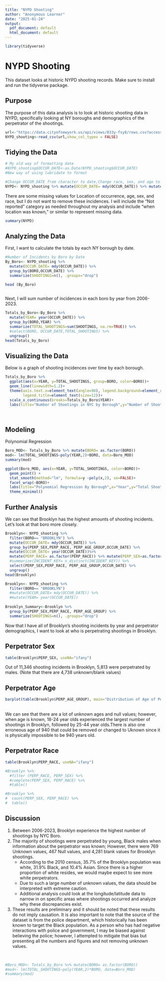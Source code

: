 ---
title: "NYPD Shooting"
author: "Anonymous Learner"
date: "2025-01-24"
output:
  pdf_document: default
  html_document: default
---


```{r setup, include=FALSE}
library(tidyverse)
```

# NYPD Shooting

This dataset looks at historic NYPD shooting records. Make sure to install and run the tidyverse package.

## Purpose

The purpose of this data analysis is to look at historic shooting data in NYPD, specifically looking at NY boroughs and demographics of the perpetrator of the shootings. 

```{r NYPD}

url<-"https://data.cityofnewyork.us/api/views/833y-fsy8/rows.csv?accessType=DOWNLOAD"
NYPD_shooting<-read_csv(url,show_col_types = FALSE)

```

## Tidying the Data
```{r, echo=FALSE}
# My old way of formatting date
#NYPD_shooting$OCCUR_DATE<-as.Date(NYPD_shooting$OCCUR_DATE)
#New way of using lubridate to format
```


```{r pressure, echo=TRUE}
#Change OCCUR_DATE from character to date,Change race, sex, and age to factor, and remove longitude/latitude columns as those will not be used in this analysis.  
NYPD<- NYPD_shooting %>% mutate(OCCUR_DATE= mdy(OCCUR_DATE)) %>% mutate(PERP_RACE= as.factor(PERP_RACE)) %>% mutate(PERP_SEX=as.factor(PERP_SEX)) %>% mutate(PERP_AGE_GROUP=as.factor(PERP_AGE_GROUP)) %>% select (-c(X_COORD_CD, Y_COORD_CD, Latitude, Longitude, Lon_Lat,))
```
There are some missing values for Location of occurrence, age, sex, and race, but I do not want to remove these incidences. I will include the "Not reported" category as needed throughout my analysis and include "when location was known," or similar to represent missing data. 
```{r, echo=FALSE}
summary(NYPD)
```


## Analyzing the Data
First, I want to calculate the totals by each NY borough by date. 
```{r}
#Number of Incidents by Boro by Date
By_Boro<- NYPD_shooting %>% 
  mutate(OCCUR_DATE= mdy(OCCUR_DATE)) %>%  
  group_by(BORO,OCCUR_DATE) %>%
  summarize(SHOOTINGS=n(), .groups="drop")

head (By_Boro)
  
```
Next, I will sum number of incidences in each boro by year from 2006-2023.

```{r}
Totals_by_Boro<-By_Boro %>%
  mutate(YEAR= year(OCCUR_DATE)) %>%
  group_by(BORO,YEAR) %>%
  summarize(TOTAL_SHOOTINGS=sum(SHOOTINGS, na.rm=TRUE)) %>%
  #select(BORO, OCCUR_DATE,TOTAL_SHOOTINGS) %>%
  ungroup()
head(Totals_by_Boro)
```
## Visualizing the Data
Below is a graph of shooting incidences over time by each borough. 

```{r}
Totals_by_Boro %>%
  ggplot(aes(x=YEAR, y=TOTAL_SHOOTINGS, group=BORO, color=BORO))+
  geom_line(linewidth=1.2)+
  theme(axis.text.x=element_text(angle=90), legend.background=element_rect(fill="darkgray"),
        legend.title=element_text(size=12))+
  scale_x_continuous(breaks=Totals_by_Boro$YEAR)+
  labs(title="Number of Shootings in NYC by Borough",y="Number of Shootings", x="Time")
```
<br>

## Modeling
Polynomial Regression

```{r}
Boro_MOD<- Totals_by_Boro %>% mutate(BORO= as.factor(BORO))
mod<- lm(TOTAL_SHOOTINGS~poly(YEAR,2)+BORO, data=Boro_MOD)
summary(mod)

ggplot(Boro_MOD, aes(x=YEAR, y=TOTAL_SHOOTINGS, color=BORO))+
  geom_point() +
  stat_smooth(method="lm", formula=y ~poly(x,2), se=FALSE)+
  facet_wrap(~BORO)+
  labs(title="Polynomial Regression By Borough",x="Year",y="Total Shootings")+
  theme_minimal()
```

## Further Analysis
We can see that Brooklyn has the highest amounts of shooting incidents. Let's look at that boro more closely.
```{r}
Brooklyn<- NYPD_shooting %>% 
  filter(BORO== "BROOKLYN") %>%
  mutate(OCCUR_DATE= mdy(OCCUR_DATE)) %>%  
  group_by(PERP_SEX,PERP_RACE, PERP_AGE_GROUP,OCCUR_DATE) %>%
  mutate(OCCUR_DATE= year(OCCUR_DATE))%>%
  mutate(PERP_RACE= as.factor(PERP_RACE)) %>% mutate(PERP_SEX=as.factor(PERP_SEX)) %>% mutate(PERP_AGE_GROUP=as.factor(PERP_AGE_GROUP)) %>%
  #summarize(INCIDENT_KEY= n_distinct(INCIDENT_KEY)) %>%
  select(PERP_SEX,PERP_RACE, PERP_AGE_GROUP,OCCUR_DATE) %>%
  ungroup()
head(Brooklyn)

```
```{r}
Brooklyn<- NYPD_shooting %>% 
  filter(BORO== "BROOKLYN")
  #mutate(OCCUR_DATE= mdy(OCCUR_DATE)) %>%  
  #mutate(YEAR= year(OCCUR_DATE)) 
  
Brooklyn_Summary<-Brooklyn %>%
  group_by(PERP_SEX,PERP_RACE, PERP_AGE_GROUP) %>%
  summarize(SHOOTINGS=n(), .groups="drop")

```

Now that I have all of Brooklyn's shooting incidents by year and perpetrator demographics, I want to look at who is perpetrating shootings in Brooklyn.

## Perpetrator Sex
```{r}
table(Brooklyn$PERP_SEX, useNA="ifany")
```
Out of 11,346 shooting incidents in Brooklyn, 5,813 were perpetrated by males. (Note that there are 4,738 unknown/blank values)

## Perpetrator Age
```{r}
barplot(table(Brooklyn$PERP_AGE_GROUP), main="Distribution of Age of Perpetrator of Shootings in Brooklyn", col="lightblue")

```
<br>
We can see that there are a lot of unknown ages and null values; however, when age is known, 18-24 year olds experienced the largest number of shootings in Brooklyn, followed by 25-44 year olds.There is also one erroneous age of 940 that could be removed or changed to Uknown since it is physically impossible to be 940 years old. 

## Perpetrator Race 
```{r}
table(Brooklyn$PERP_RACE, useNA="ifany")
```
```{r, echo=FALSE}
#Brooklyn %>% 
  #filter (PERP_RACE, PERP_SEX) %>%
  #complete(PERP_SEX, PERP_RACE) %>%
  #table()
```


```{r, echo=FALSE}
#Brooklyn %>%
#  count(PERP_SEX, PERP_RACE) %>%
#  table()
```

## Discussion

1. Between 2006-2023, Brooklyn experience the highest number of shootings by NYC Boro.
2. The majority of shootings were perpetrated by young, Black males when information about the perpetrator was known; However, there were 769 Unknown values, 467 Null values, and 4,281 blank values for Brooklyn shootings. 
    + According to the 2010 census, 35.7% of the Brooklyn population was white, 31.9% Black, and 10.4% Asian. Since there is a higher proportion of white resides, we would maybe expect to see more white perpetrators. 
    + Due to such a large number of unknown values, the data should be interpreted with extreme caution.
    + Additional analysis could look at the longitude/latitude data to narrow in on specific areas where shootings occurred and analyze why these discrepancies exist. 
3. These results are preliminary and it should be noted that these results do not imply causation. It is also important to note that the source of the dataset is from the police department, which historically has been known to target the Black population. As a person who has had negative interactions with police and government, I may be biased against believing the police; however, I attempted to mitigate that bias but presenting all the numbers and figures and not removing unknown values. 

<br>


```{r, echo=FALSE}
#Boro_MOD<- Totals_by_Boro %>% mutate(BORO= as.factor(BORO))
#mod<- lm(TOTAL_SHOOTINGS~poly(YEAR,2)*BORO, data=Boro_MOD)
#summary(mod)
```

